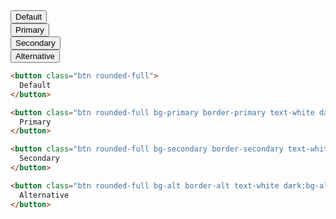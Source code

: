 
<DemoCard title="Redondeados">
<div className="grid gap-4 mt-6 xl:flex">
	<div>
		<button className="btn rounded-full">
			Default
		</button>
	</div>
	<div>
		<button className="btn rounded-full bg-primary border-primary text-white dark:bg-primary dark:border-primary dark:text-white">
			Primary
		</button>
	</div>
	<div>
		<button className="btn rounded-full bg-secondary border-secondary text-white dark:bg-secondary dark:border-secondary dark:text-white">
			Secondary
		</button>
	</div>
	<div>
		<button className="btn rounded-full bg-alt border-alt text-white dark:bg-alt dark:border-alt dark:text-white">
			Alternative
		</button>
	</div>
</div>

```html
<button class="btn rounded-full">
  Default
</button>

<button class="btn rounded-full bg-primary border-primary text-white dark:bg-primary dark:border-primary dark:text-white">
  Primary
</button>

<button class="btn rounded-full bg-secondary border-secondary text-white dark:bg-secondary dark:border-secondary dark:text-white">
  Secondary
</button>

<button class="btn rounded-full bg-alt border-alt text-white dark:bg-alt dark:border-alt dark:text-white">
  Alternative
</button>
```
</DemoCard>